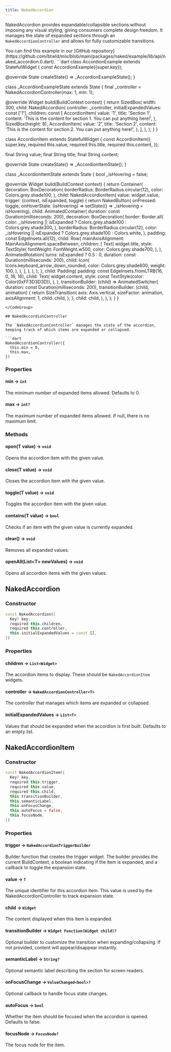 ```yaml
---
title: NakedAccordion
---
```


NakedAccordion provides expandable/collapsible sections without imposing any visual styling, giving consumers complete design freedom. It manages the state of expanded sections through an `NakedAccordionController` and allows for fully customizable transitions.

<Info>
  You can find this example in our [GitHub repository](https://github.com/btwld/mix/blob/main/packages/naked/example/lib/api/naked_accordion.0.dart).
</Info>

<CodeGroup title="Usage Example" defaultLanguage="dart">
```dart
class AccordionExample extends StatefulWidget {
  const AccordionExample({super.key});

  @override
  State<AccordionExample> createState() => _AccordionExampleState();
}

class _AccordionExampleState extends State<AccordionExample> {
  final _controller = NakedAccordionController<String>(max: 1, min: 1);

  @override
  Widget build(BuildContext context) {
    return SizedBox(
      width: 300,
      child: NakedAccordion<String>(
        controller: _controller,
        initialExpandedValues: const ['1'],
        children: const [
          AccordionItem(
            value: '1',
            title: 'Section 1',
            content:
                'This is the content for section 1. You can put anything here!',
          ),
          SizedBox(height: 8),
          AccordionItem(
            value: '2',
            title: 'Section 2',
            content:
                'This is the content for section 2. You can put anything here!',
          ),
        ],
      ),
    );
  }
}

class AccordionItem extends StatefulWidget {
  const AccordionItem({
    super.key,
    required this.value,
    required this.title,
    required this.content,
  });

  final String value;
  final String title;
  final String content;

  @override
  State<AccordionItem> createState() => _AccordionItemState();
}

class _AccordionItemState extends State<AccordionItem> {
  bool _isHovering = false;

  @override
  Widget build(BuildContext context) {
    return Container(
      decoration: BoxDecoration(
        borderRadius: BorderRadius.circular(12),
        color: Colors.grey.shade100,
      ),
      child: NakedAccordionItem<String>(
        value: widget.value,
        trigger: (context, isExpanded, toggle) {
          return NakedButton(
            onPressed: toggle,
            onHoverState: (isHovering) =>
                setState(() => _isHovering = isHovering),
            child: AnimatedContainer(
              duration: const Duration(milliseconds: 200),
              decoration: BoxDecoration(
                border: Border.all(
                  color: _isHovering || isExpanded
                      ? Colors.grey.shade100
                      : Colors.grey.shade300,
                ),
                borderRadius: BorderRadius.circular(12),
                color: _isHovering || isExpanded
                    ? Colors.grey.shade100
                    : Colors.white,
              ),
              padding: const EdgeInsets.all(12),
              child: Row(
                mainAxisAlignment: MainAxisAlignment.spaceBetween,
                children: [
                  Text(
                    widget.title,
                    style: TextStyle(
                      fontWeight: FontWeight.w500,
                      color: Colors.grey.shade700,
                    ),
                  ),
                  AnimatedRotation(
                    turns: isExpanded ? 0.5 : 0,
                    duration: const Duration(milliseconds: 200),
                    child: Icon(
                      Icons.keyboard_arrow_down_rounded,
                      color: Colors.grey.shade600,
                      weight: 100,
                    ),
                  ),
                ],
              ),
            ),
          );
        },
        child: Padding(
          padding: const EdgeInsets.fromLTRB(16, 0, 16, 16),
          child: Text(
            widget.content,
            style: const TextStyle(color: Color(0xFF3D3D3D)),
          ),
        ),
        transitionBuilder: (child) => AnimatedSwitcher(
          duration: const Duration(milliseconds: 200),
          transitionBuilder: (child, animation) {
            return SizeTransition(
              axis: Axis.vertical,
              sizeFactor: animation,
              axisAlignment: 1,
              child: child,
            );
          },
          child: child,
        ),
      ),
    );
  }
}
```
</CodeGroup>

## NakedAccordionController

The `NakedAccordionController` manages the state of the accordion, keeping track of which items are expanded or collapsed.

```dart
NakedAccordionController({
  this.min = 0,
  this.max,
})
```

### Properties

#### min → `int`
The minimum number of expanded items allowed. Defaults to 0.

#### max → `int?`
The maximum number of expanded items allowed. If null, there is no maximum limit.

### Methods

#### open(T value) → `void`
Opens the accordion item with the given value.

#### close(T value) → `void`
Closes the accordion item with the given value.

#### toggle(T value) → `void`
Toggles the accordion item with the given value.

#### contains(T value) → `bool`
Checks if an item with the given value is currently expanded.

#### clear() → `void`
Removes all expanded values.

#### openAll(List&lt;T&gt; newValues) → `void`
Opens all accordion items with the given values.


## NakedAccordion

### Constructor

```dart
const NakedAccordion({
  Key? key,
  required this.children,
  required this.controller,
  this.initialExpandedValues = const [],
})
```

### Properties

#### children → `List<Widget>`
The accordion items to display. These should be `NakedAccordionItem` widgets.

#### controller → `NakedAccordionController<T>`
The controller that manages which items are expanded or collapsed.

#### initialExpandedValues → `List<T>`
Values that should be expanded when the accordion is first built. Defaults to an empty list.

## NakedAccordionItem

### Constructor

```dart
const NakedAccordionItem({
  Key? key,
  required this.trigger,
  required this.value,
  required this.child,
  this.transitionBuilder,
  this.semanticLabel,
  this.onFocusChange,
  this.autoFocus = false,
  this.focusNode,
})
```

### Properties

#### trigger → `NakedAccordionTriggerBuilder`
Builder function that creates the trigger widget. The builder provides the current BuildContext, a boolean indicating if the item is expanded, and a callback to toggle the expansion state.

#### value → `T`
The unique identifier for this accordion item. This value is used by the NakedAccordionController to track expansion state.

#### child → `Widget`
The content displayed when this item is expanded.

#### transitionBuilder → `Widget Function(Widget child)?`
Optional builder to customize the transition when expanding/collapsing. If not provided, content will appear/disappear instantly.

#### semanticLabel → `String?`
Optional semantic label describing the section for screen readers.

#### onFocusChange → `ValueChanged<bool>?`
Optional callback to handle focus state changes.

#### autoFocus → `bool`
Whether the item should be focused when the accordion is opened. Defaults to false.

#### focusNode → `FocusNode?`
The focus node for the item.